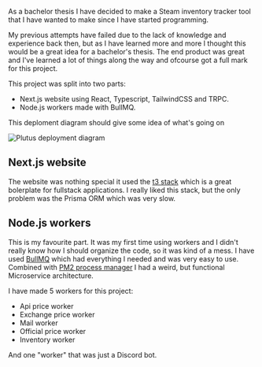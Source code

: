 As a bachelor thesis I have decided to make a Steam inventory tracker tool that I have wanted to make since I have started programming.

My previous attempts have failed due to the lack of knowledge and experience back then, but as I have learned more and more I thought this would be a great idea for a bachelor's thesis.
The end product was great and I've learned a lot of things along the way and ofcourse got a full mark for this project.

This project was split into two parts:

- Next.js website using React, Typescript, TailwindCSS and TRPC.
- Node.js workers made with BullMQ.

This deploment diagram should give some idea of what's going on

![Plutus deployment diagram](/plutus/plutus_deployment.png)

## Next.js website

The website was nothing special it used the [t3 stack](https://create.t3.gg/) which is a great bolerplate for fullstack applications.
I really liked this stack, but the only problem was the Prisma ORM which was very slow.

## Node.js workers

This is my favourite part. It was my first time using workers and I didn't really know how I should organize the code, so it was kind of a mess.
I have used [BullMQ](https://docs.bullmq.io/) which had everything I needed and was very easy to use.
Combined with [PM2 process manager](https://pm2.keymetrics.io/) I had a weird, but functional Microservice architecture.

I have made 5 workers for this project:

- Api price worker
- Exchange price worker
- Mail worker
- Official price worker
- Inventory worker

And one "worker" that was just a Discord bot.
